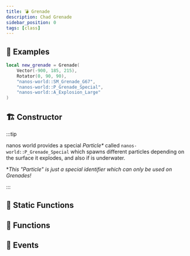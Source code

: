 ```yaml
---
title: 💣 Grenade
description: Chad Grenade
sidebar_position: 0
tags: [class]
---
```


<HeaderDeclaration type="Class" name="Grenade" image="/img/docs/grenade.webp" />


## 🎒 Examples

```lua
local new_grenade = Grenade(
	Vector(-900, 185, 215),
	Rotator(0, 90, 90),
	"nanos-world::SM_Grenade_G67",
	"nanos-world::P_Grenade_Special",
	"nanos-world::A_Explosion_Large"
)
```

## 🏗️ Constructor

<ConstructorDeclaration type="Class" name="Grenade" />

:::tip

nanos world provides a special _Particle*_ called `nanos-world::P_Grenade_Special` which spawns different particles depending on the surface it explodes, and also if is underwater.

**This "Particle" is just a special identifier which can only be used on Grenades!*

:::


## 🗿 Static Functions

<StaticFunctionsDeclaration type="Class" name="Grenade" />


## 🦠 Functions

<FunctionsDeclaration type="Class" name="Grenade" />


## 🚀 Events

<EventsDeclaration type="Class" name="Grenade" />

